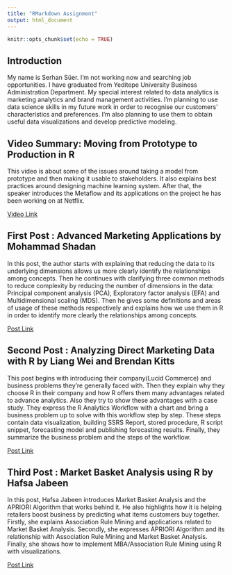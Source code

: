```yaml
---
title: "RMarkdown Assignment"
output: html_document
---
```


```r
knitr::opts_chunk$set(echo = TRUE)
```

## Introduction

My name is Serhan Süer. I'm not working now and searching job opportunities. I have graduated from Yeditepe University Business Administration Department. My special interest related to data analytics is marketing analytics and brand management activities. I'm planning to use data science skills in my future work in order to recognise our customers' characteristics and preferences. I’m also planning to use them to obtain useful data visualizations and develop predictive modeling.


## Video Summary: Moving from Prototype to Production in R
This video is about some of the issues around taking a model from prototype and then making it usable to stakeholders. It also explains best practices around designing machine learning system. After that, the speaker introduces the Metaflow and its applications on the project he has been working on at Netflix.

[Video Link](https://www.youtube.com/watch?v=dLKky1xIxtc&t=15s)


## First Post : Advanced Marketing Applications by Mohammad Shadan
In this post, the author starts with explaining that reducing the data to its underlying dimensions allows us more clearly identify the relationships among concepts. Then he continues with clarifying three common methods to reduce complexity by reducing the number of dimensions in the data: Principal component analysis (PCA), Exploratory factor analysis (EFA) and Multidimensional scaling (MDS). Then he gives some definitions and areas of usage of these methods respectively and explains how we use them in R in order to identify more clearly the relationships among concepts.

[Post Link](https://rpubs.com/mohammadshadan/AdvancedMarketingApplications)


## Second Post : Analyzing Direct Marketing Data with R by Liang Wei and Brendan Kitts
This post begins with introducing their company(Lucid Commerce) and business problems they're generally faced with. Then they explain why they choose R in their company and how R offers them many advantages related to advance analytics. Also they try to show these advantages with a case study. They express the R Analytics Workflow with a chart and bring a business problem up to solve with this workflow step by step. These steps contain data visualization, building SSRS Report, stored procedure, R script snippet, forecasting model and publishing forecasting results. Finally, they summarize the business problem and the steps of the workflow.

[Post Link](https://www.r-project.org/conferences/useR-2010/slides/Wei+Kitts.pdf)


## Third Post : Market Basket Analysis using R by Hafsa Jabeen
In this post, Hafsa Jabeen introduces Market Basket Analysis and the APRIORI Algorithm that works behind it. He also highlights how it is helping retailers boost business by predicting what items customers buy together. Firstly, she explains Association Rule Mining and applications related to Market Basket Analysis. Secondly, she expresses APRIORI Algorithm and its relationship with Association Rule Mining and Market Basket Analysis. Finally, she shows how to implement MBA/Association Rule Mining using R with visualizations.

[Post Link](https://www.datacamp.com/community/tutorials/market-basket-analysis-r)
